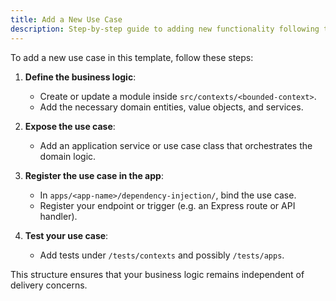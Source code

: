 ```yaml
---
title: Add a New Use Case
description: Step-by-step guide to adding new functionality following the DDD structure.
---
```


To add a new use case in this template, follow these steps:

1. **Define the business logic**:
   - Create or update a module inside `src/contexts/<bounded-context>`.
   - Add the necessary domain entities, value objects, and services.

2. **Expose the use case**:
   - Add an application service or use case class that orchestrates the domain logic.

3. **Register the use case in the app**:
   - In `apps/<app-name>/dependency-injection/`, bind the use case.
   - Register your endpoint or trigger (e.g. an Express route or API handler).

4. **Test your use case**:
   - Add tests under `/tests/contexts` and possibly `/tests/apps`.

This structure ensures that your business logic remains independent of delivery concerns.
